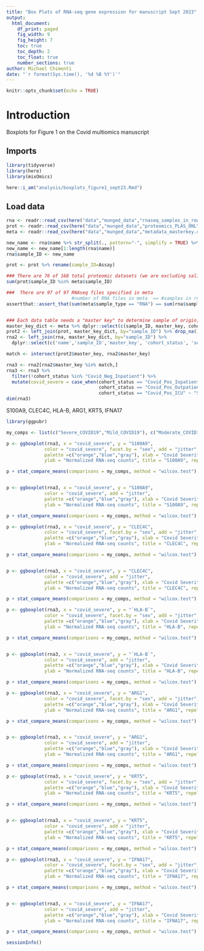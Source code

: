 ```yaml
---
title: "Box Plots of RNA-seq gene expression for manuscript Sept 2023"
output: 
  html_document:
    df_print: paged
    fig_width: 9
    fig_height: 7
    toc: true
    toc_depth: 2
    toc_float: true
    number_sections: true
author: Michael Chimenti
date: "`r format(Sys.time(), '%d %B %Y')`"
---
```


```r
knitr::opts_chunk$set(echo = TRUE)
```


# Introduction 

Boxplots for Figure 1 on the Covid multiomics manuscript


## Imports

```r
library(tidyverse)
library(here)
library(mixOmics)

here::i_am("analysis/boxplots_figure1_sept23.Rmd")
```

## Load data 

```r

rna <- readr::read_csv(here("data","munged_data","rnaseq_samples_in_rows_normalized.csv"))
prot <- readr::read_csv(here("data","munged_data","proteomics_PLAS_ONLY_samples_in_rows_norm_NAMEFIX.csv"))
meta <- readr::read_csv(here("data","munged_data","metadata_masterkey.csv"))

```

```r
new_name <- rna$name %>% str_split(., pattern="-", simplify = TRUE) %>% paste0("RL_SARS_",.)
new_name <- new_name[1:length(rna$name)]
rna$sample_ID <- new_name 

prot <- prot %>% rename(sample_ID=Assay)

### There are 76 of 168 total proteomic datasets (we are excluding saliva datasets from consideration which is the reason for the mismatch)
sum(prot$sample_ID %in% meta$sample_ID)

###  There are 97 of 97 RNAseq files specified in meta 
                        #number of RNA files in meta  == #samples in rna found in meta 
assertthat::assert_that(sum(meta$sample_type == "RNA") == sum(rna$sample_ID %in% meta$sample_ID))


### Each data table needs a "master key" to determine sample of origin, without regards to data type 
master_key_dict <- meta %>% dplyr::select(c(sample_ID, master_key, cohort_status, sex))
prot2 <- left_join(prot, master_key_dict, by="sample_ID") %>% drop_na()
rna2 <- left_join(rna, master_key_dict, by="sample_ID") %>% 
  dplyr::select(c('name','sample_ID','master_key', 'cohort_status', 'sex'), everything())

match <- intersect(prot2$master_key, rna2$master_key)

rna3 <- rna2[rna2$master_key %in% match,] 
rna3 <- rna3 %>%
  filter(!cohort_status %in% "Covid_Neg_Inpatient") %>%
  mutate(covid_severe = case_when(cohort_status == "Covid_Pos_Inpatient" ~ "Moderate_COVID19",
                                  cohort_status == "Covid_Pos_Outpatient" ~ "Mild_COVID19",
                                  cohort_status == "Covid_Pos_ICU" ~ "Severe_COVID19"), .before = "cohort_status")
dim(rna3)
```

S100A9, CLEC4C, HLA-B, ARG1, KRT5, IFNA17

```r
library(ggpubr)

my_comps <- list(c("Severe_COVID19","Mild_COVID19"), c("Moderate_COVID19", "Mild_COVID19"))

p <- ggboxplot(rna3, x = "covid_severe", y = "S100A9",
              color = "covid_severe", facet.by = "sex", add = "jitter",
              palette =c("orange","blue","gray"), xlab = "Covid Severity", 
              ylab = "Normalized RNA-seq counts", title = "S100A9", repel = TRUE)

p + stat_compare_means(comparisons = my_comps, method = "wilcox.test")  + theme(axis.text.x = element_text(angle = 45, size = 9, vjust = 0.7, hjust=0.7))


p <- ggboxplot(rna3, x = "covid_severe", y = "S100A9",
              color = "covid_severe", add = "jitter",
              palette =c("orange","blue","gray"), xlab = "Covid Severity", 
              ylab = "Normalized RNA-seq counts", title = "S100A9", repel = TRUE)

p + stat_compare_means(comparisons = my_comps, method = "wilcox.test")  + theme(axis.text.x = element_text(angle = 45, size = 9, vjust = 0.7, hjust=0.7))

```




```r
p <- ggboxplot(rna3, x = "covid_severe", y = "CLEC4C",
              color = "covid_severe", facet.by = "sex", add = "jitter",
              palette =c("orange","blue","gray"), xlab = "Covid Severity", 
              ylab = "Normalized RNA-seq counts", title = "CLEC4C", repel = TRUE)

p + stat_compare_means(comparisons = my_comps, method = "wilcox.test")  + theme(axis.text.x = element_text(angle = 45, size = 9, vjust = 0.7, hjust=0.7))


p <- ggboxplot(rna3, x = "covid_severe", y = "CLEC4C",
              color = "covid_severe", add = "jitter",
              palette =c("orange","blue","gray"), xlab = "Covid Severity", 
              ylab = "Normalized RNA-seq counts", title = "CLEC4C", repel = TRUE)

p + stat_compare_means(comparisons = my_comps, method = "wilcox.test")  + theme(axis.text.x = element_text(angle = 45, size = 9, vjust = 0.7, hjust=0.7))
```
```r
p <- ggboxplot(rna3, x = "covid_severe", y = "`HLA-B`",
              color = "covid_severe", facet.by = "sex", add = "jitter",
              palette =c("orange","blue","gray"), xlab = "Covid Severity", 
              ylab = "Normalized RNA-seq counts", title = "HLA-B", repel = TRUE)

p + stat_compare_means(comparisons = my_comps, method = "wilcox.test")  + theme(axis.text.x = element_text(angle = 45, size = 9, vjust = 0.7, hjust=0.7))


p <- ggboxplot(rna3, x = "covid_severe", y = "`HLA-B`",
              color = "covid_severe", add = "jitter",
              palette =c("orange","blue","gray"), xlab = "Covid Severity", 
              ylab = "Normalized RNA-seq counts", title = "HLA-B", repel = TRUE)

p + stat_compare_means(comparisons = my_comps, method = "wilcox.test")  + theme(axis.text.x = element_text(angle = 45, size = 9, vjust = 0.7, hjust=0.7))

```
```r
p <- ggboxplot(rna3, x = "covid_severe", y = "ARG1",
              color = "covid_severe", facet.by = "sex", add = "jitter",
              palette =c("orange","blue","gray"), xlab = "Covid Severity", 
              ylab = "Normalized RNA-seq counts", title = "ARG1", repel = TRUE)

p + stat_compare_means(comparisons = my_comps, method = "wilcox.test")  + theme(axis.text.x = element_text(angle = 45, size = 9, vjust = 0.7, hjust=0.7))


p <- ggboxplot(rna3, x = "covid_severe", y = "ARG1",
              color = "covid_severe", add = "jitter",
              palette =c("orange","blue","gray"), xlab = "Covid Severity", 
              ylab = "Normalized RNA-seq counts", title = "ARG1", repel = TRUE)

p + stat_compare_means(comparisons = my_comps, method = "wilcox.test")  + theme(axis.text.x = element_text(angle = 45, size = 9, vjust = 0.7, hjust=0.7))
```
```r
p <- ggboxplot(rna3, x = "covid_severe", y = "KRT5",
              color = "covid_severe", facet.by = "sex", add = "jitter",
              palette =c("orange","blue","gray"), xlab = "Covid Severity", 
              ylab = "Normalized RNA-seq counts", title = "KRT5", repel = TRUE)

p + stat_compare_means(comparisons = my_comps, method = "wilcox.test")  + theme(axis.text.x = element_text(angle = 45, size = 9, vjust = 0.7, hjust=0.7))


p <- ggboxplot(rna3, x = "covid_severe", y = "KRT5",
              color = "covid_severe", add = "jitter",
              palette =c("orange","blue","gray"), xlab = "Covid Severity", 
              ylab = "Normalized RNA-seq counts", title = "KRT5", repel = TRUE)

p + stat_compare_means(comparisons = my_comps, method = "wilcox.test")  + theme(axis.text.x = element_text(angle = 45, size = 9, vjust = 0.7, hjust=0.7))
```


```r
p <- ggboxplot(rna3, x = "covid_severe", y = "IFNA17",
              color = "covid_severe", facet.by = "sex", add = "jitter",
              palette =c("orange","blue","gray"), xlab = "Covid Severity", 
              ylab = "Normalized RNA-seq counts", title = "IFNA17", repel = TRUE)

p + stat_compare_means(comparisons = my_comps, method = "wilcox.test")  + theme(axis.text.x = element_text(angle = 45, size = 9, vjust = 0.7, hjust=0.7))


p <- ggboxplot(rna3, x = "covid_severe", y = "IFNA17",
              color = "covid_severe", add = "jitter",
              palette =c("orange","blue","gray"), xlab = "Covid Severity", 
              ylab = "Normalized RNA-seq counts", title = "IFNA17", repel = TRUE)

p + stat_compare_means(comparisons = my_comps, method = "wilcox.test")  + theme(axis.text.x = element_text(angle = 45, size = 9, vjust = 0.7, hjust=0.7))
```

```r
sessionInfo()
```

